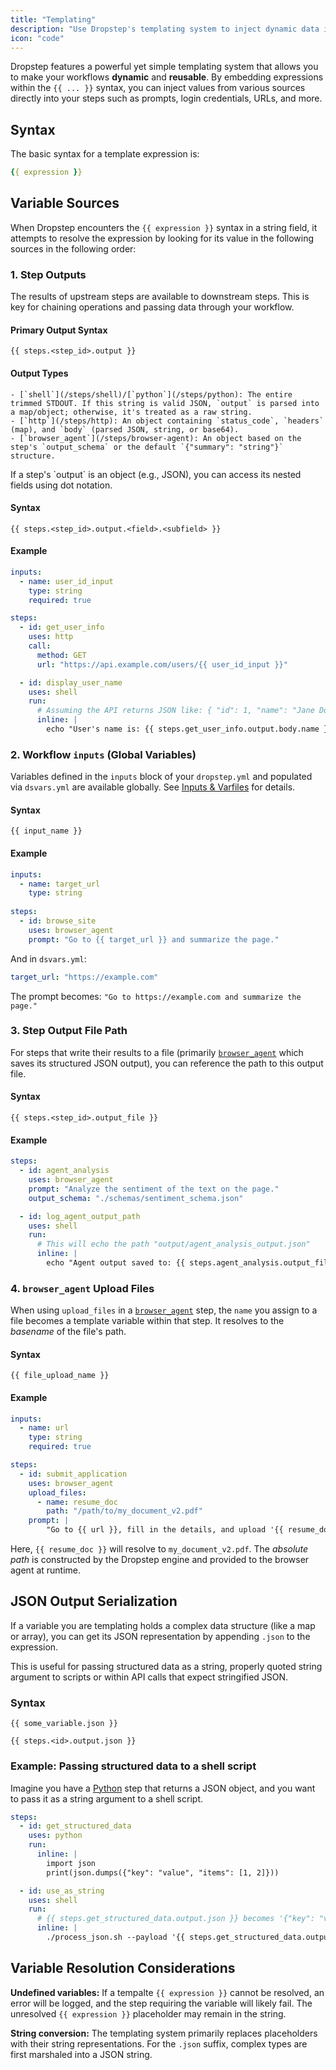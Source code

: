 ```yaml
---
title: "Templating"
description: "Use Dropstep's templating system to inject dynamic data into your workflows."
icon: "code"
---
```


Dropstep features a powerful yet simple templating system that allows you to make your workflows **dynamic** and **reusable**. By embedding expressions within the `{{ ... }}` syntax, you can inject values from various sources directly into your steps such as prompts, login credentials, URLs, and more.

## Syntax

The basic syntax for a template expression is:

```yaml
{{ expression }}
```

## Variable Sources

When Dropstep encounters the `{{ expression }}` syntax in a string field, it attempts to resolve the expression by looking for its value in the following sources in the following order:

### 1. Step Outputs
The results of upstream steps are available to downstream steps. This is key for chaining operations and passing data through your workflow.
    
#### Primary Output Syntax
`{{ steps.<step_id>.output }}` 
    
#### Output Types
    - [`shell`](/steps/shell)/[`python`](/steps/python): The entire trimmed STDOUT. If this string is valid JSON, `output` is parsed into a map/object; otherwise, it's treated as a raw string.
    - [`http`](/steps/http): An object containing `status_code`, `headers` (map), and `body` (parsed JSON, string, or base64).
    - [`browser_agent`](/steps/browser-agent): An object based on the step's `output_schema` or the default `{"summary": "string"}` structure.
    
<Info>
    If a step's `output` is an object (e.g., JSON), you can access its nested fields using dot notation.
</Info>
    
#### Syntax
`{{ steps.<step_id>.output.<field>.<subfield> }}`
    
#### Example
```yaml dropstep.yml icon="file-code" focus={13-18}
inputs:
  - name: user_id_input
    type: string
    required: true

steps:
  - id: get_user_info
    uses: http
    call:
      method: GET
      url: "https://api.example.com/users/{{ user_id_input }}"

  - id: display_user_name
    uses: shell
    run:
      # Assuming the API returns JSON like: { "id": 1, "name": "Jane Doe", "email": "..." }
      inline: |
        echo "User's name is: {{ steps.get_user_info.output.body.name }}"
```

### 2. Workflow `inputs` (Global Variables)
Variables defined in the `inputs` block of your `dropstep.yml` and populated via `dsvars.yml` are available globally. See [Inputs & Varfiles](/workflows/inputs-varfiles) for details.

#### Syntax 
`{{ input_name }}`
    
#### Example
```yaml dropstep.yml icon="file-code" focus={1-3,8}
inputs:
  - name: target_url
    type: string
    
steps:
  - id: browse_site
    uses: browser_agent
    prompt: "Go to {{ target_url }} and summarize the page."
```
    
And in `dsvars.yml`:
```yaml dsvars.yml icon="file-code"
target_url: "https://example.com"
```

The prompt becomes: `"Go to https://example.com and summarize the page."`

### 3. Step Output File Path
For steps that write their results to a file (primarily [`browser_agent`](/workflows/steps#browser_agent) which saves its structured JSON output), you can reference the path to this output file.
    
#### Syntax
`{{ steps.<step_id>.output_file }}`
    
#### Example
```yaml dropstep.yml icon="file-code" focus={6-12}
steps:
  - id: agent_analysis
    uses: browser_agent
    prompt: "Analyze the sentiment of the text on the page."
    output_schema: "./schemas/sentiment_schema.json"

  - id: log_agent_output_path
    uses: shell
    run:
      # This will echo the path "output/agent_analysis_output.json"
      inline: |
        echo "Agent output saved to: {{ steps.agent_analysis.output_file }}"
```

### 4. `browser_agent` Upload Files 
When using `upload_files` in a [`browser_agent`](/workflows/steps#browser_agent) step, the `name` you assign to a file becomes a template variable within that step. It resolves to the *basename* of the file's path.
    
#### Syntax
`{{ file_upload_name }}`
    
#### Example
```yaml dropstep.yml icon="file-code" focus={9-13}
inputs:
  - name: url
    type: string
    required: true

steps:
  - id: submit_application
    uses: browser_agent
    upload_files:
      - name: resume_doc
        path: "/path/to/my_document_v2.pdf"
    prompt: |
        "Go to {{ url }}, fill in the details, and upload '{{ resume_doc }}' to the resume field."
```

Here, `{{ resume_doc }}` will resolve to `my_document_v2.pdf`. The *absolute path* is constructed by the Dropstep engine and provided to the browser agent at runtime.

## JSON Output Serialization

If a variable you are templating holds a complex data structure (like a map or array), you can get its JSON representation by appending `.json` to the expression.

<Info>
    This is useful for passing structured data as a string, properly quoted string argument to scripts or within API calls that expect stringified JSON.
</Info>

### Syntax
`{{ some_variable.json }}`

`{{ steps.<id>.output.json }}`

### Example: Passing structured data to a shell script

Imagine you have a [Python](/steps/python) step that returns a JSON object, and you want to pass it as a string argument to a shell script.

```yaml dropstep.yml icon="file-code"
steps:
  - id: get_structured_data
    uses: python
    run:
      inline: |
        import json
        print(json.dumps({"key": "value", "items": [1, 2]}))

  - id: use_as_string
    uses: shell
    run:
      # {{ steps.get_structured_data.output.json }} becomes '{"key": "value", "items": [1, 2]}'
      inline: |
        ./process_json.sh --payload '{{ steps.get_structured_data.output.json }}'
```

## Variable Resolution Considerations

**Undefined variables:** If a tempalte `{{ expression }}` cannot be resolved, an error will be logged, and the step requiring the variable will likely fail. The unresolved `{{ expression }}` placeholder may remain in the string.

**String conversion:** The templating system primarily replaces placeholders with their string representations. For the `.json` suffix, complex types are first marshaled into a JSON string.